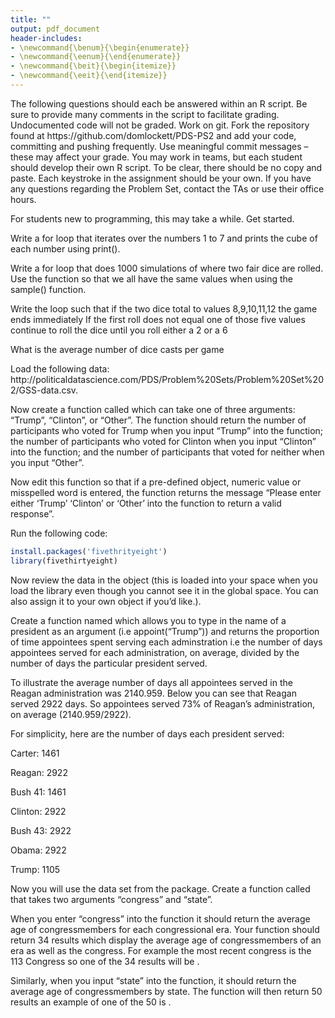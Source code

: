---
title: ""
output: pdf_document
header-includes:
- \newcommand{\benum}{\begin{enumerate}}
- \newcommand{\eenum}{\end{enumerate}}
- \newcommand{\beit}{\begin{itemize}}
- \newcommand{\eeit}{\end{itemize}}
---

\begin{center}
{\Large{\textbf{Problem Set 2}}} \\
\vspace{4 bp}
Due February 13, 10:00 AM (Before Class) \\
\end{center}

\section*{Instructions}

\benum
  \item The following questions should each be answered within an R script. Be sure to provide many comments in the script to facilitate grading. Undocumented code will not be graded. 
  \item Work on git. Fork the repository found at https://github.com/domlockett/PDS-PS2 and add your code, committing and pushing frequently. Use meaningful commit messages – these may affect your grade.
  \item You may work in teams, but each student should develop their own R script. To be clear, there should be no copy and paste. Each keystroke in the assignment should be your own.
  \item If you have any questions regarding the Problem Set, contact the TAs or use their office hours.
  \item For students new to programming, this may take a while. Get started.
  
\eenum

\section*{for loops, if else, while}

\benum

  \item Write a for loop that iterates over the numbers 1 to 7 and prints the cube of each number using print().



 \beit
 
 \item Write a for loop that does 1000 simulations of where two fair dice are rolled. Use the function \texttt{set.seed(14)} so that we all have the same values when using the sample() function. 
 
\beit

 \item Write the loop such that if the two dice total to values 8,9,10,11,12 the game ends immediately
 \item If the first roll does not equal one of those five values continue to roll the dice until you roll either a 2 or a 6
 \item What is the average number of dice casts per game

\eeit
\eenum

\section*{Functions}

\benum
  \setcounter{enumi}{2}
\item Load the following data: http://politicaldatascience.com/PDS/Problem%20Sets/Problem%20Set%202/GSS-data.csv. 

Now create a function called \texttt{vote.choice} which can take one of three arguments: "Trump", "Clinton", or "Other". The function should return the number of participants who voted for Trump when you input "Trump" into the function; the number of participants who voted for Clinton when you input "Clinton" into the function; and the number of participants that voted for neither when you input "Other". 

\beit

 \item Now edit this function so that if a pre-defined object, numeric value or misspelled word is entered, the function returns the message "Please enter either 'Trump' 'Clinton' or 'Other' into the function to return a valid response".

\eeit

\item Run the following code: 

```{r, eval=F, results='asis'} 
install.packages('fivethrityeight') 
library(fivethirtyeight) 
```



Now review the data in the \texttt{cabinet\_turnover} object (this is loaded into your space when you load the library even though you cannot see it in the global space. You can also assign it to your own object if you'd like.). 

Create a function named \texttt{appoint} which allows you to type in the name of a president as an argument (i.e appoint("Trump")) and returns the proportion of time appointees spent serving each adminstration i.e the number of days appointees served for each administration, on average, divided by the number of days the particular president served.

To illustrate the average number of days all appointees served in the Reagan administration was 2140.959. Below you can see that Reagan served 2922 days. So appointees served 73\% of Reagan's administration, on average (2140.959/2922).

For simplicity, here are the number of days each president served:

Carter: 1461

Reagan: 2922

Bush 41: 1461

Clinton: 2922

Bush 43: 2922

Obama: 2922

Trump: 1105\footnote{As of January 30, 2020}



\item 

Now you will use the \texttt{congress\_age} data set from the \texttt{fivethirtyfive} package. Create a function called \texttt{congress\_stats} that takes two arguments "congress" and "state". 

When you enter "congress" into the function it should return the average age of congressmembers for each congressional era. Your function should return 34 results which display the average age of congressmembers of an era as well as the congress. For example the most recent congress is the 113 Congress so one of the 34 results will be \texttt{57.6 113}.

Similarly, when you input "state" into the function, it should return the average age of congressmembers by state. The function will then return 50 results an example of one of the 50 is \texttt{53.4 TX}.



\eenum